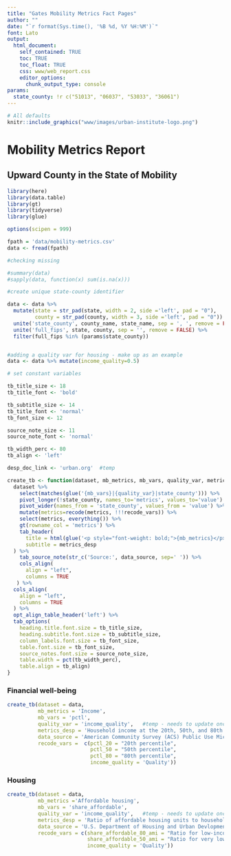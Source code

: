 ```yaml
---
title: "Gates Mobility Metrics Fact Pages"
author: ""
date: "`r format(Sys.time(), '%B %d, %Y %H:%M')`"
font: Lato
output:
  html_document:
    self_contained: TRUE
    toc: TRUE
    toc_float: TRUE
    css: www/web_report.css
    editor_options:
      chunk_output_type: console
params:
  state_county: !r c("51013", "06037", "53033", "36061")
---
```


<style>
@import url('https://fonts.googleapis.com/css?family=Lato&display=swap');
</style>

<link rel="stylesheet" href="//fonts.googleapis.com/css?family=Lato" />

```r
# All defaults
knitr::include_graphics("www/images/urban-institute-logo.png")
```

# Mobility Metrics Report

## Upward County in the State of Mobility

```r

library(here)
library(data.table)
library(gt)
library(tidyverse)
library(glue)

options(scipen = 999)

```

```r

fpath = 'data/mobility-metrics.csv'
data <- fread(fpath)

#checking missing 

#summary(data)
#sapply(data, function(x) sum(is.na(x)))

```


```r

#create unique state-county identifier

data <- data %>% 
  mutate(state = str_pad(state, width = 2, side ='left', pad = "0"), 
         county = str_pad(county, width = 3, side ='left', pad = "0")) %>% 
  unite('state_county', county_name, state_name, sep = ', ', remove = FALSE) %>% 
  unite('full_fips', state, county, sep = '', remove = FALSE) %>% 
  filter(full_fips %in% (params$state_county)) 


#adding a quality var for housing - make up as an example 
data <- data %>% mutate(income_quality=0.5)

```

```r

# set constant variables 

tb_title_size <- 18
tb_title_font <- 'bold'

tb_subtitle_size <- 14
tb_title_font <- 'normal'
tb_font_size <- 12 

source_note_size <- 11
source_note_font <- 'normal'

tb_width_perc <- 80
tb_align <- 'left'

desp_doc_link <- 'urban.org'  #temp 

```

```r

create_tb <- function(dataset, mb_metrics, mb_vars, quality_var, metrics_desp, data_source, recode_vars) {
  dataset %>% 
    select(matches(glue('{mb_vars}|{quality_var}|state_county'))) %>% 
    pivot_longer(!state_county, names_to='metrics', values_to='value') %>%    #transpose data 
    pivot_wider(names_from = 'state_county', values_from = 'value') %>% 
    mutate(metrics=recode(metrics, !!!recode_vars)) %>% 
    select(metrics, everything()) %>% 
    gt(rowname_col = 'metrics') %>% 
    tab_header(
      title = html(glue('<p style="font-weight: bold;">{mb_metrics}</p>')), 
      subtitle = metrics_desp
  ) %>% 
    tab_source_note(str_c('Source:', data_source, sep=' ')) %>% 
    cols_align(
      align = "left",
      columns = TRUE
   ) %>% 
  cols_align(
    align = "left",
    columns = TRUE
  ) %>% 
  opt_align_table_header('left') %>% 
  tab_options(
    heading.title.font.size = tb_title_size, 
    heading.subtitle.font.size = tb_subtitle_size, 
    column_labels.font.size = tb_font_size,
    table.font.size = tb_font_size,
    source_notes.font.size = source_note_size, 
    table.width = pct(tb_width_perc), 
    table.align = tb_align)
} 


```

### Financial well-being
```r


create_tb(dataset = data, 
          mb_metrics = 'Income', 
          mb_vars = 'pctl', 
          quality_var = 'income_quality',   #temp - needs to update once the data is updated 
          metrics_desp = 'Household income at the 20th, 50th, and 80th percentiles', 
          data_source = 'American Community Survey (ACS) Public Use Microdata Sample (PUMS), 2018', 
          recode_vars =  c(pctl_20 = "20th percentile", 
                           pctl_50 = "50th percentile", 
                           pctl_80 = "80th percentile", 
                           income_quality = 'Quality'))


```


### Housing 
```r


create_tb(dataset = data, 
          mb_metrics ='Affordable housing', 
          mb_vars = 'share_affordable', 
          quality_var = 'income_quality',   #temp - needs to update once the data is updated 
          metrics_desp = 'Ratio of affordable housing units to households with low-and very-low-income levels', 
          data_source = 'U.S. Department of Housing and Urban Devlopment Office of Policy  Development and Research (HUD PD&R) Fair Market Rents and Income Limits, 2018;  American Community Survey, 2018',  
          recode_vars = c(share_affordable_80_ami = "Ratio for low-income households", 
                          share_affordable_50_ami = "Ratio for very low-income households", 
                          income_quality = 'Quality'))


```





